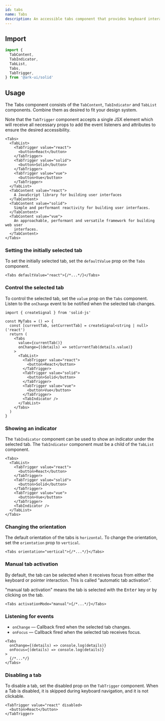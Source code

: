 ```yaml
---
id: tabs
name: Tabs
description: An accessible tabs component that provides keyboard interactions and ARIA attributes described in the WAI-ARIA Tabs Design Pattern. Tabs consist of a tab list with one or more visually separated tabs. Each tab has associated content, and only the selected tab's content is shown.
---
```


## Import

```ts
import {
  TabContent,
  TabIndicator,
  TabList,
  Tabs,
  TabTrigger,
} from '@ark-ui/solid'
```

## Usage

The Tabs component consists of the `TabContent`, `TabIndicator` and `TabList` components. Combine
them as desired to fit your design system.

Note that the `TabTrigger` component accepts a single JSX element which will receive all necessary
props to add the event listeners and attributes to ensure the desired accessibility.

```tsx
<Tabs>
  <TabList>
    <TabTrigger value="react">
      <button>React</button>
    </TabTrigger>
    <TabTrigger value="solid">
      <button>Solid</button>
    </TabTrigger>
    <TabTrigger value="vue">
      <button>Vue</button>
    </TabTrigger>
  </TabList>
  <TabContent value="react">
    A JavaScript library for building user interfaces
  </TabContent>
  <TabContent value="solid">
    Simple and performant reactivity for building user interfaces.
  </TabContent>
  <TabContent value="vue">
    An approachable, performant and versatile framework for building web user
    interfaces.
  </TabContent>
</Tabs>
```

### Setting the initially selected tab

To set the initially selected tab, set the `defaultValue` prop on the `Tabs` component.

```tsx
<Tabs defaultValue="react">{/*...*/}</Tabs>
```

### Control the selected tab

To control the selected tab, set the `value` prop on the `Tabs` component. Listen to the `onChange`
event to be notified when the selected tab changes.

```tsx
import { createSignal } from 'solid-js'

const MyTabs = () => {
  const [currentTab, setCurrentTab] = createSignal<string | null>('react')
  return (
    <Tabs
      value={currentTab()}
      onChange={(details) => setCurrentTab(details.value)}
    >
      <TabList>
        <TabTrigger value="react">
          <button>React</button>
        </TabTrigger>
        <TabTrigger value="solid">
          <button>Solid</button>
        </TabTrigger>
        <TabTrigger value="vue">
          <button>Vue</button>
        </TabTrigger>
        <TabIndicator />
      </TabList>
    </Tabs>
  )
}
```

### Showing an indicator

The `TabIndicator` component can be used to show an indicator under the selected tab. The
`TabIndicator` component must be a child of the `TabList` component.

```tsx {12}
<Tabs>
  <TabList>
    <TabTrigger value="react">
      <button>React</button>
    </TabTrigger>
    <TabTrigger value="solid">
      <button>Solid</button>
    </TabTrigger>
    <TabTrigger value="vue">
      <button>Vue</button>
    </TabTrigger>
    <TabIndicator />
  </TabList>
</Tabs>
```

### Changing the orientation

The default orientation of the tabs is `horizontal`. To change the orientation, set the
`orientation` prop to `vertical`.

```tsx
<Tabs orientation="vertical">{/*...*/}</Tabs>
```

### Manual tab activation

By default, the tab can be selected when it receives focus from either the keyboard or pointer
interaction. This is called "automatic tab activation".

"manual tab activation" means the tab is selected with the <kbd>Enter</kbd> key or by clicking on
the tab.

```tsx
<Tabs activationMode="manual">{/*...*/}</Tabs>
```

### Listening for events

- `onChange` — Callback fired when the selected tab changes.
- `onFocus` — Callback fired when the selected tab receives focus.

```tsx
<Tabs
  onChange={(details) => console.log(details)}
  onFocus={(details) => console.log(details)}
>
  {/*...*/}
</Tabs>
```

### Disabling a tab

To disable a tab, set the disabled prop on the `TabTrigger` component. When a Tab is disabled, it is
skipped during keyboard navigation, and it is not clickable.

```tsx
<TabTrigger value="react" disabled>
  <button>React</button>
</TabTrigger>
```
